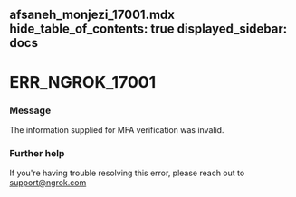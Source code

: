 afsaneh_monjezi_17001.mdx
hide_table_of_contents: true
displayed_sidebar: docs
---


# ERR_NGROK_17001

### Message

The information supplied for MFA verification was invalid.

<ErrorDetails error="err_ngrok_17001" />

### Further help

If you're having trouble resolving this error, please reach out to [support@ngrok.com](mailto:support@ngrok.com?subject=Help%20with%20ERR_NGROK_17001)
